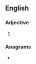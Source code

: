 ==English==

===Adjective===
{{head|en|adjective comparative form}}

# {{en-comparative of|bawdy}}

===Anagrams===
* {{anagrams|en|a=abdeirw|bewraid}}